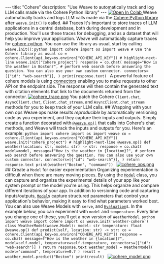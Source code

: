 --- title: "Cohere" description: "Use Weave to automatically track and log LLM calls made via the Cohere Python library" --- <a target="_blank" href="https://colab.research.google.com/github/wandb/examples/blob/master/weave/docs/quickstart_cohere.ipynb"> <img src="https://colab.research.google.com/assets/colab-badge.svg" alt="Open In Colab"/> </a> Weave automatically tracks and logs LLM calls made via the [Cohere Python library](https://github.com/cohere-ai/cohere-python) after `weave.init()` is called. ## Traces It's important to store traces of LLM applications in a central database, both during development and in production. You'll use these traces for debugging, and as a dataset that will help you improve your application. Weave will automatically capture traces for [cohere-python](https://github.com/cohere-ai/cohere-python). You can use the library as usual, start by calling `weave.init()`: ```python import cohere import os import weave # Use the Cohere library as usual co = cohere.Client(api_key=os.environ["COHERE_API_KEY"]) # highlight-next-line weave.init("cohere_project") response = co.chat( message="How is the weather in Boston?", # perform web search before answering the question. You can also use your own custom connector. connectors=[{"id": "web-search"}], ) print(response.text) ``` A powerful feature of cohere models is using [connectors](https://docs.cohere.com/docs/overview-rag-connectors#using-connectors-to-create-grounded-generations) enabling you to make requests to other API on the endpoint side. The response will then contain the generated text with citation elements that link to the documents returned from the connector. [![cohere_trace.png](/guides/integrations/imgs/cohere_trace.png)](https://wandb.ai/capecape/cohere_dev/weave/calls) <Note> You patch the Cohere `Client.chat`, `AsyncClient.chat`, `Client.chat_stream`, and `AsyncClient.chat_stream` methods for you to keep track of your LLM calls. </Note> ## Wrapping with your own ops Weave ops make results *reproducible* by automatically versioning code as you experiment, and they capture their inputs and outputs. Simply create a function decorated with [`@weave.op()`](/guides/tracking/ops) that calls into Cohere's chat methods, and Weave will track the inputs and outputs for you. Here's an example: ```python import cohere import os import weave co = cohere.Client(api_key=os.environ["COHERE_API_KEY"]) weave.init("cohere_project") # highlight-next-line @weave.op() def weather(location: str, model: str) -> str: response = co.chat( model=model, message=f"How is the weather in {location}?", # perform web search before answering the question. You can also use your own custom connector. connectors=[{"id": "web-search"}], ) return response.text print(weather("Boston", "command")) ``` [![cohere_ops.png](/guides/integrations/imgs/cohere_ops.png)](https://wandb.ai/capecape/cohere_dev/weave/calls) ## Create a `Model` for easier experimentation Organizing experimentation is difficult when there are many moving pieces. By using the [`Model`](/guides/core-types/models) class, you can capture and organize the experimental details of your app like your system prompt or the model you're using. This helps organize and compare different iterations of your app. In addition to versioning code and capturing inputs/outputs, [`Model`](/guides/core-types/models)s capture structured parameters that control your application's behavior, making it easy to find what parameters worked best. You can also use Weave Models with `serve`, and [`Evaluation`](/guides/core-types/evaluations)s. In the example below, you can experiment with `model` and `temperature`. Every time you change one of these, you'll get a new _version_ of `WeatherModel`. ```python import weave import cohere import os weave.init('weather-cohere') class WeatherModel(weave.Model): model: str temperature: float @weave.op() def predict(self, location: str) -> str: co = cohere.Client(api_key=os.environ["COHERE_API_KEY"]) response = co.chat( message=f"How is the weather in {location}?", model=self.model, temperature=self.temperature, connectors=[{"id": "web-search"}] ) return response.text weather_model = WeatherModel( model="command", temperature=0.7 ) result = weather_model.predict("Boston") print(result) ``` [![cohere_model.png](/guides/integrations/imgs/cohere_model.png)](https://wandb.ai/capecape/cohere_dev/weave/models)